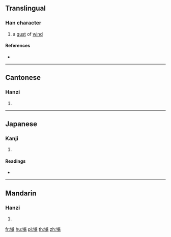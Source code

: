 {{character info/new}}
==Translingual==

===Han character===
{{Han char|rn=32|rad=土|as=10|sn=13|four=48127|canj=GCIM|ids=⿰土翁}}

# a [[gust]] of [[wind]]

====References====
* {{Han ref|kx=0235.150|dkj=05333|dj=0473.080|hdz=10473.100|uh=5855|ud=22613|bh=DCE9|bd=56553}}

----

==Cantonese==

===Hanzi===
{{yue-hanzi|jyut=[[jung1]], [[jung2]]|y=yung1, yung2}}

# {{defn|lang=yue|sort=土10}}

----

==Japanese==

===Kanji===
{{ja-kanji|grade=|rs=土10}}

# {{defn|lang=ja|sort=土10}}

====Readings====
* {{ja-readings|on=[[おう]] (ō), [[お]] (o)|kun=[[ちり]] (chiri)}}

----

==Mandarin==

===Hanzi===
{{cmn-hanzi|pin=[[wěng]] ([[weng3]])|wg=weng<sup>3</sup>}}

# {{defn|lang=cmn|sort=土10}}

[[fr:塕]]
[[hu:塕]]
[[pl:塕]]
[[th:塕]]
[[zh:塕]]